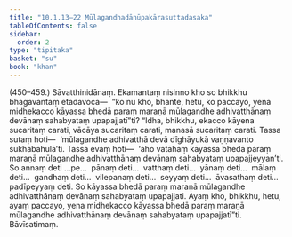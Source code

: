 ```yaml
---
title: "10.1.13–22 Mūlagandhadānūpakārasuttadasaka"
tableOfContents: false
sidebar:
  order: 2
type: "tipitaka"
basket: "su"
book: "khan"
---
```



<DynamicBreadcrumb />

<Paragraph type="center" book="khan">
(450–459.)
</Paragraph>

<Paragraph number="1208" book="khan">
Sāvatthinidānaṃ. Ekamantaṃ nisinno kho so bhikkhu bhagavantaṃ etadavoca—  “ko nu kho, bhante, hetu, ko paccayo, yena midhekacco kāyassa bhedā paraṃ maraṇā mūlagandhe adhivatthānaṃ devānaṃ sahabyataṃ upapajjatī”ti? “Idha, bhikkhu, ekacco kāyena sucaritaṃ carati, vācāya sucaritaṃ carati, manasā sucaritaṃ carati. Tassa sutaṃ hoti—  ‘mūlagandhe adhivatthā devā dīghāyukā vaṇṇavanto sukhabahulā’ti. Tassa evaṃ hoti—  ‘aho vatāhaṃ kāyassa bhedā paraṃ maraṇā mūlagandhe adhivatthānaṃ devānaṃ sahabyataṃ upapajjeyyan’ti. So annaṃ deti …pe…  pānaṃ deti…  vatthaṃ deti…  yānaṃ deti…  mālaṃ deti…  gandhaṃ deti…  vilepanaṃ deti…  seyyaṃ deti…  āvasathaṃ deti…  padīpeyyaṃ deti. So kāyassa bhedā paraṃ maraṇā mūlagandhe adhivatthānaṃ devānaṃ sahabyataṃ upapajjati. Ayaṃ kho, bhikkhu, hetu, ayaṃ paccayo, yena midhekacco kāyassa bhedā paraṃ maraṇā mūlagandhe adhivatthānaṃ devānaṃ sahabyataṃ upapajjatī”ti.

</Paragraph>

<Paragraph number="1209" type="center" book="khan">
Bāvīsatimaṃ.
</Paragraph>